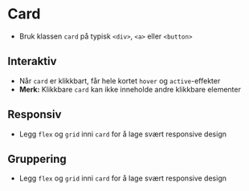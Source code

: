 
<Meta of={stories} />
<PkgInfo />

# Card
- Bruk klassen `card` på typisk `<div>`, `<a>` eller `<button>`
<Canvas of={stories.Default} />

## Interaktiv
- Når `card` er klikkbart, får hele kortet `hover` og `active`-effekter
- **Merk:** Klikkbare `card` kan ikke inneholde andre klikkbare elementer
<Canvas of={stories.Interactive} />

## Responsiv
- Legg `flex` og `grid` inni `card` for å lage svært responsive design
<Canvas of={stories.Responsive} />

## Gruppering
- Legg `flex` og `grid` inni `card` for å lage svært responsive design
<Canvas of={stories.Group} />